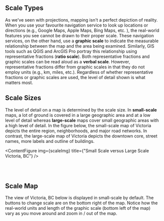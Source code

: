 
## Scale Types

As we've seen with projections, mapping isn't a perfect depiction of reality. When you use your favourite navigation service to look up locations or directions (e.g., Google Maps, Apple Maps, Bing Maps, etc. ), the real-world features you see cannot be drawn to their proper scale. These navigation services, on the other hand, use a **graphic scale** to indicate the measurable relationship between the map and the area being examined. Similarly, GIS tools such as QGIS and ArcGIS Pro portray this relationship using representative fractions (**ratio scale**). Both representative fractions and graphic scales can be read aloud as a **verbal scale**. However, representative fractions differ from graphic scales in that they do not employ units (e.g., km, miles, etc.). Regardless of whether representative fractions or graphic scales are used, the level of detail shown is what matters most.

## Scale Sizes

The level of detail on a map is determined by the scale size. In **small-scale** maps, a lot of ground is covered in a large geographic area and at a low level of detail whereas **large-scale** maps cover small geographic areas with a high level of detail. In the figure below, the small-scale map of Victoria depicts the entire region, neighborhoods, and major road networks. In contrast, the large-scale map of Victoria depicts the downtown core, street names, more labels and outline of buildings.

<ContentFigure
  img={scaleImg}
  title={"Small Scale versus Large Scale Victoria, BC"}
/>

<br></br>

## Scale Map

The view of Victoria, BC below is displayed in small-scale by default. The buttons to change scale are on the bottom right of the map. Notice how the real-world units and length of the graphic scale (bottom left of the map) vary as you move around and zoom in / out of the map.

<ScaleMap />

<br></br>
